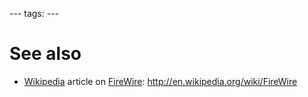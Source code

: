 ---
tags:
---
= See also =

* [[Wikipedia]] article on [[FireWire]]: http://en.wikipedia.org/wiki/FireWire

